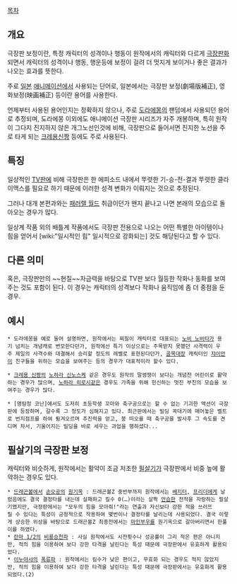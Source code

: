 [[목차]]
== 개요 ==
극장판 보정이란, 특정 캐릭터의 성격이나 행동이 원작에서의 캐릭터와 다르게 [[극장판]]화 되면서 캐릭터의 성격이나 행동, 행운등에 보정이 걸려 더 멋지게 보이거나 좋은 결과가 나오는 효과를 뜻한다.

주로 [[일본]] [[애니메이션]]에서 사용되는 단어로, 일본에서는 극장판 보정(劇場版補正), 영화보정(映画補正) 등이란 용어를 사용한다.

언제부터 사용된 용어인지는 정확하지 않으나, 주로 [[도라에몽]]의 팬덤에서 사용되던 용어로 추정되며, 도라에몽 이외에도 애니메이션 극장판 시리즈가 자주 개봉하며, 특히 원작이 그다지 진지하지 않은 개그노선인것에 비해, 극장판으로 들어서면 진지한 노선을 주로 타게 되는 [[크레용신짱]] 등에도 주로 사용된다.

== 특징 ==
일상적인 [[TV판]]에 비해 극장판은 한 에피소드 내에서 뚜렷한 기-승-전-결과 뚜렷한 클라이맥스를 필요로 하기 때문에 이러한 성격 변화가 이뤄지는 것으로 추정된다.

그러나 대개 본편과와는 [[패러렐 월드]] 취급이던가 왠지 끝나고 나면 본래의 모습으로 돌아오는 경우가 많다.

일상계 작품 외의 배틀계 작품에서도 극장판 전용으로 나오는 어떤 특별한 아이템이나 힘을 얻어서 [wiki:"일시적인 힘" 일시적으로 강화되는] 것도 해당된다고 할 수 있다.

== 다른 의미 ==
혹은, 극장판만의 ~~현질~~자금력을 바탕으로 TV판 보다 월등한 작화나 동화를 보여주는 것도 포함이 된다. 이 경우는 캐릭터의 성격보다 작화나 움직임에 좀 더 중점을 둔 경우.

== 예시 ==
 * 도라에몽을 예로 들어 설명하면, 원작에서는 찌질이 캐릭터로 대표되는 [[노비 노비타]]가 용기 넘치는 개념캐로 변모한다던가, 원작에선 특기 이상으로는 주목받지 못했던 사격력이 우주 제일의 사격수와 대결해서 승리할 정도의 레벨로 표현된다던가, [[골목대장]] 캐릭터인 [[쟈이안]]이 친구들을 위하는 모습을 보여주는 등의 경우가 대표적이라 할수 있다.

 * [[크레용 신짱]]의 [[노하라 신노스케]] 같은 경우도 원작의 말썽쟁이 보다는 개념찬 어린이로 활약하는 경우가 많으며, [[노하라 히로시]]같은 경우도 가족을 위해 헌신하는 멋진 부친의 모습을 보여주는 경우가 많다.

 * [명탐정 코난]에서도 도저히 초등학생 꼬마와 축구공으로는 할 수 없는 기괴한 액션이 극장판에 등장하며, 갈수록 그 정도가 심해지고 있다. 최근판에서는 빌딩 꼭대기에 매어놓은 벨트로 번지점프를 하여 튕겨오르며 추진력을 얻고, 붕 떠오를 때 축구공을 발사후 그 속도를 견디며 차서, 기울어지는 빌딩을 바로 세우는 과업을 행하셨다...

== 필살기의 극장판 보정 ==
캐릭터와 비슷하게, 원작에서는 활약이 조금 저조한 [[필살기]]가 극장판에서 비중 높에 활약하는 경우도 있다.

 * [[드래곤볼]]에서 [[손오공(드래곤볼)|손오공]]의 [[원기옥]] : 드래곤볼Z 중반부까지 원작에서는 [[베지터]], [[프리더]]에게 날렸음에도 결국 결정타를 내는데 실패하고 킬수 0(…)이라는 살짝 [[안습]]한 전적을 자랑하는 필살기였지만, 극장판에서는 "모두의 힘을 모아줘!"라는 연출과 자신보다 강한 적을 쓰러뜨릴 수 있다는 특성이 긍정적으로 작용하여 몇번이나 결정타를 날리는데 사용되었다. 결국 이렇게 상승한 위상을 바탕으로 드래곤볼Z 최종전에서는 [[마인부우]]를 원기옥으로 갈아버리면서 한풀이를 하였다.
 * [[란마 1/2]]의 [[비룡승천파]] : 사실 원작에서도 시전횟수나 성공률이 그리 적은 편은 아니지만, 적의 힘을 이용하여 보다 강한 타격을 날린다는 특성 때문에 극장판에서 유효하게 활용되었다.
 * [[이누야샤]]의 [[폭류파]] : 원작에서는 킬수가 낮은 편이고, 무효화 되는 경우도 적지 않았지만, 적의 힘을 이용하여 보다 강한 타격을 날린다는 특성 때문에 극장판에서는 유효화게 활용되었다.(2)
